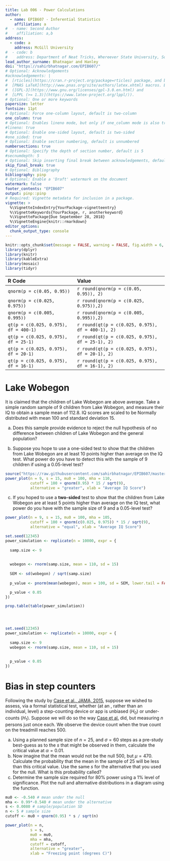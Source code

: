 ```yaml
---
title: Lab 006 - Power Calculations
author:
  - name: EPIB607 - Inferential Statistics
    affiliation: a
#  - name: Second Author
#    affiliation: a,b
address:
  - code: a
    address: McGill University
#  - code: b
#    address: Department of Neat Tricks, Whereever State University, Someplace, MC, 67890
lead_author_surname: Bhatnagar and Hanley
doi: "https://sahirbhatnagar.com/EPIB607/"
# Optional: Acknowledgements
#acknowledgements: |
#  [rticles](https://cran.r-project.org/package=rticles) package, and both packages rely on the
#  [PNAS LaTeX](http://www.pnas.org/site/authors/latex.xhtml) macros. Both these sources are
#  ([GPL-3](https://www.gnu.org/licenses/gpl-3.0.en.html) and
#  [LPPL (>= 1.3)](https://www.latex-project.org/lppl/)).
# Optional: One or more keywords
papersize: letter
fontsize: 11pt
# Optional: Force one-column layout, default is two-column
one_column: true
# Optional: Enables lineno mode, but only if one_column mode is also true
#lineno: true
# Optional: Enable one-sided layout, default is two-sided
#one_sided: true
# Optional: Enable section numbering, default is unnumbered
numbersections: true
# Optional: Specify the depth of section number, default is 5
#secnumdepth: 5
# Optional: Skip inserting final break between acknowledgements, default is false
skip_final_break: true
# Optional: Bibliography 
bibliography: pinp
# Optional: Enable a 'Draft' watermark on the document
watermark: false
footer_contents: "EPIB607"
output: pinp::pinp
# Required: Vignette metadata for inclusion in a package.
vignette: >
  %\VignetteIndexEntry{YourPackage-vignetteentry}
  %\VignetteKeywords{YourPackage, r, anotherkeyword}
  %\VignettePackage{Due Sepetember 28, 2018}
  %\VignetteEngine{knitr::rmarkdown}
editor_options: 
  chunk_output_type: console
---
```



```r
knitr::opts_chunk$set(message = FALSE, warning = FALSE, fig.width = 6, fig.height = 6, echo = FALSE, eval = FALSE)
library(dplyr)
library(knitr)
library(kableExtra)
library(mosaic)
library(tidyr)
```


|R Code                     |       Value        |
|:--------------------------|:----------------------------------|
|`qnorm(p = c(0.05, 0.95))` |`r round(qnorm(p = c(0.05, 0.95)), 2)`    |
|`qnorm(p = c(0.025, 0.975))` |`r round(qnorm(p = c(0.025, 0.975)),2)`    |
|`qnorm(p = c(0.005, 0.995))` |`r round(qnorm(p = c(0.005, 0.995)),2)`    |
|`qt(p = c(0.025, 0.975), df = 400-1)` |`r round(qt(p = c(0.025, 0.975), df = 400-1), 2)`    |
|`qt(p = c(0.025, 0.975), df = 25-1)` |`r round(qt(p = c(0.025, 0.975), df = 25-1), 2)`    |
|`qt(p = c(0.025, 0.975), df = 20-1)` |`r round(qt(p = c(0.025, 0.975), df = 20-1), 2)`    |
|`qt(p = c(0.025, 0.975), df = 16-1)` |`r round(qt(p = c(0.025, 0.975), df = 16-1), 2)`    |


# Lake Wobegon

It is claimed that the children of Lake Wobegon are above average. Take a simple random sample of 9 children from Lake Wobegon, and measure their IQ to obtain a sample mean of 112.8. IQ scores are scaled to be Normally distributed with mean 100 and standard deviation 15. 

a) Does this sample provide evidence to reject the null hypothesis of no difference between children of Lake Wobegon and the general population?

b) Suppose you hope to use a one-sided test to show that the children from Lake Wobegon are at least 10 points higher than average on the IQ test. What power do you have to detect this with the sample of 9 children if using a 0.05-level test?

```r
source("https://raw.githubusercontent.com/sahirbhatnagar/EPIB607/master/inst/code/plot_null_alt.R")
power_plot(n = 9, s = 15, mu0 = 100, mha = 110,
           cutoff = 100 + qnorm(0.95) * 15 / sqrt(9),
           alternative = "greater", xlab = "Average IQ Score")
```



c) If you hoped to use a **two-sided** test to show that the children from Lake Wobegon are at least 5 points higher than average on the IQ test, what power do you have with the sample size of 9 and a 0.05-level test?

```r
power_plot(n = 9, s = 15, mu0 = 100, mha = 105,
           cutoff = 100 + qnorm(c(0.025, 0.975)) * 15 / sqrt(9),
           alternative = "equal", xlab = "Average IQ Score")
```



```r

set.seed(12345)
power_simulation <- replicate(n = 10000, expr = {
  
  samp.size <- 9
  
  
  wobegon <- rnorm(samp.size, mean = 110, sd = 15)
  
  SEM <- sd(wobegon) / sqrt(samp.size)
  
  p_value <- pnorm(mean(wobegon), mean = 100, sd = SEM, lower.tail = FALSE)

  p_value < 0.05
})

prop.table(table(power_simulation))




set.seed(12345)
power_simulation <- replicate(n = 10000, expr = {
  
  samp.size <- 9
  wobegon <- rnorm(samp.size, mean = 110, sd = 15)
  
  
  p_value < 0.05
})


```


# Bias in step counters

Following the study by [Case et al., JAMA, 2015](http://www.medicine.mcgill.ca/epidemiology/hanley/bios601/Surveys/SmartphoneSteps.pdf), suppose we wished to assess, via a formal statistical test, whether (at an \textit{population}, rather than an individual, level)  a step-counting device or app is unbiased ($H_0$) or under-counts ($H_1$). Suppose we will do so the way [Case et al.](http://www.medicine.mcgill.ca/epidemiology/hanley/bios601/Surveys/SmartphoneSteps.pdf) did, but  measuring $n$ persons just once each. We observe the device count when the true count on the treadmill reaches 500. 

a. Using a planned sample size of $n=25$, and $\sigma = 60$ steps as a pre-study best-guess as to the  $s$ that might be observed in them, calculate the critical value at $\alpha = 0.01$.
b. Now imagine that the mean would not be the null 500, but $\mu=470.$ Calculate the probability that the mean in the sample of 25 will be less than this critical value. Use the same $s$ for the alternative that you used for the null. What is this probability called?
c. Determine the sample size required for 80\% power using a 1\% level of significance. Plot the null and alternative distributions in a diagram using the \href{https://raw.githubusercontent.com/sahirbhatnagar/EPIB607/master/inst/code/plot_null_alt.R}{\texttt{plot\_power}} function. 

```r

mu0 <- -0.540 # mean under the null
mha <- 0.99*-0.540 # mean under the alternative
s <- 0.0080 # sample/population SD
n <- 5 # sample size
cutoff <- mu0 + qnorm(0.95) * s / sqrt(n)

power_plot(n = n, 
           s = s,  
           mu0 = mu0, 
           mha = mha, 
           cutoff = cutoff,
           alternative = "greater",
           xlab = "Freezing point (degrees C)")

```



